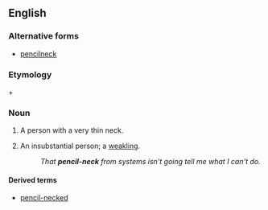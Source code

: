 ==English==

===Alternative forms===
* [[pencilneck]]

===Etymology===
{{m|en|pencil}} + {{m|en|neck}}

===Noun===
{{en-noun}}

# A person with a very thin neck.
# {{lb|en|idiomatic|US|pejorative}} An insubstantial person; a [[weakling]].
#: ''That '''pencil-neck''' from systems isn't going tell me what I can't do.''

====Derived terms====
* [[pencil-necked]]